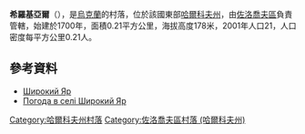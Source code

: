 {{coord|50|20|57|N|35|50|44|E|scale:100000_region:UA|display=title}}

'''希羅基亞爾'''（{{lang-uk|Широкий Яр}}），是[[烏克蘭|烏克蘭]]的村落，位於該國東部[[哈爾科夫州|哈爾科夫州]]，由[[佐洛喬夫區_(哈爾科夫州)|佐洛喬夫區]]負責管轄，始建於1700年，面積0.21平方公里，海拔高度178米，2001年人口21，人口密度每平方公里0.21人。

==參考資料==
* [http://w1.c1.rada.gov.ua/pls/z7502/A005?rdat1=09.01.2009&rf7571=33198 Широкий Яр]{{dead link|date=2018年2月 |bot=InternetArchiveBot |fix-attempted=yes }}
* [http://weather.in.ua/ua/har'kovskaja/29008 Погода в селі Широкий Яр] {{Wayback|url=http://weather.in.ua/ua/har'kovskaja/29008 |date=20160323034728 }}

{{DEFAULTSORT:Широкий Яр}}
[[Category:哈爾科夫州村落|Category:哈爾科夫州村落]]
[[Category:佐洛喬夫區村落_(哈爾科夫州)|Category:佐洛喬夫區村落 (哈爾科夫州)]]


{{Kharkiv-geo-stub}}